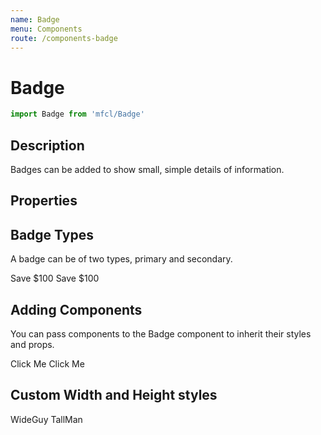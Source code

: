```yaml
---
name: Badge
menu: Components
route: /components-badge
---
```



# Badge

```javascript
import Badge from 'mfcl/Badge'
```

## Description

Badges can be added to show small, simple details of information.

## Properties

<Props of={Badge} />

## Badge Types

A badge can be of two types, primary and secondary.

<Playground>
  <Badge>Save $100</Badge>
  <Badge type="secondary" style={{ marginLeft: '5px' }}>
    Save $100
  </Badge>
</Playground>

## Adding Components

You can pass components to the Badge component to inherit their styles and props.

<Playground>
  <Badge component={'a'} href="/">
    Click Me
  </Badge>
  <Badge component={'a'} href="/" type="secondary" style={{ marginLeft: '5px' }}>
    Click Me
  </Badge>
</Playground>

## Custom Width and Height styles

<Playground>
  <Badge style={{ width: '200px' }}>WideGuy</Badge>
  <Badge type="secondary" style={{ height: '50px', marginLeft: '5px' }}>
    TallMan
  </Badge>
</Playground>
